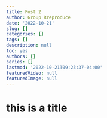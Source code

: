 ```yaml
---
title: Post 2
author: Group Rreproduce
date: '2022-10-21'
slug: []
categories: []
tags: []
description: null
toc: yes
authors: []
series: []
lastmod: '2022-10-21T09:23:37-04:00'
featuredVideo: null
featuredImage: null
---
```


# this is a title

